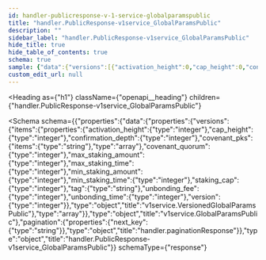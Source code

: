 ```yaml
---
id: handler-publicresponse-v-1-service-globalparamspublic
title: "handler.PublicResponse-v1service_GlobalParamsPublic"
description: ""
sidebar_label: "handler.PublicResponse-v1service_GlobalParamsPublic"
hide_title: true
hide_table_of_contents: true
schema: true
sample: {"data":{"versions":[{"activation_height":0,"cap_height":0,"confirmation_depth":0,"covenant_pks":["string"],"covenant_quorum":0,"max_staking_amount":0,"max_staking_time":0,"min_staking_amount":0,"min_staking_time":0,"staking_cap":0,"tag":"string","unbonding_fee":0,"unbonding_time":0,"version":0}]},"pagination":{"next_key":"string"}}
custom_edit_url: null
---
```



<Heading
  as={"h1"}
  className={"openapi__heading"}
  children={"handler.PublicResponse-v1service_GlobalParamsPublic"}
>
</Heading>





<Schema
  schema={{"properties":{"data":{"properties":{"versions":{"items":{"properties":{"activation_height":{"type":"integer"},"cap_height":{"type":"integer"},"confirmation_depth":{"type":"integer"},"covenant_pks":{"items":{"type":"string"},"type":"array"},"covenant_quorum":{"type":"integer"},"max_staking_amount":{"type":"integer"},"max_staking_time":{"type":"integer"},"min_staking_amount":{"type":"integer"},"min_staking_time":{"type":"integer"},"staking_cap":{"type":"integer"},"tag":{"type":"string"},"unbonding_fee":{"type":"integer"},"unbonding_time":{"type":"integer"},"version":{"type":"integer"}},"type":"object","title":"v1service.VersionedGlobalParamsPublic"},"type":"array"}},"type":"object","title":"v1service.GlobalParamsPublic"},"pagination":{"properties":{"next_key":{"type":"string"}},"type":"object","title":"handler.paginationResponse"}},"type":"object","title":"handler.PublicResponse-v1service_GlobalParamsPublic"}}
  schemaType={"response"}
>
  
</Schema>
            